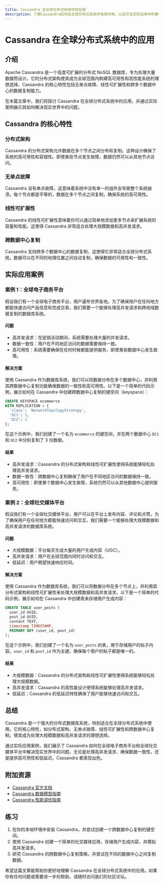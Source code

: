 ```yaml
---
title: Cassandra 在全球分布式系统中的应用
description: 了解Cassandra如何在全球分布式系统中发挥作用，以及它在实际应用中的案例和优势。
---
```


# Cassandra 在全球分布式系统中的应用

## 介绍

Apache Cassandra 是一个高度可扩展的分布式 NoSQL 数据库，专为处理大量数据而设计。它的分布式架构使其成为全球范围内构建高可用性和高性能系统的理想选择。Cassandra 的核心特性包括无单点故障、线性可扩展性和跨多个数据中心的数据复制能力。

在本篇文章中，我们将探讨 Cassandra 在全球分布式系统中的应用，并通过实际案例展示其如何解决现实世界中的问题。

## Cassandra 的核心特性

### 分布式架构

Cassandra 的分布式架构允许数据在多个节点之间分布和复制。这种设计确保了系统的高可用性和容错性。即使某些节点发生故障，数据仍然可以从其他节点访问。

### 无单点故障

Cassandra 没有单点故障，这意味着系统中没有单一的组件会导致整个系统崩溃。每个节点都是平等的，数据在多个节点之间复制，确保系统的高可用性。

### 线性可扩展性

Cassandra 的线性可扩展性意味着你可以通过简单地添加更多节点来扩展系统的容量和性能。这使得 Cassandra 非常适合处理大规模数据和高并发请求。

### 跨数据中心复制

Cassandra 支持跨多个数据中心的数据复制，这使得它非常适合全球分布式系统。数据可以在不同的地理位置之间自动复制，确保数据的可用性和一致性。

## 实际应用案例

### 案例 1：全球电子商务平台

假设我们有一个全球电子商务平台，用户遍布世界各地。为了确保用户在任何地方都能快速访问产品信息和完成交易，我们需要一个能够处理高并发请求和跨地域数据复制的数据库系统。

#### 问题

- 高并发请求：在促销活动期间，系统需要处理大量的并发请求。
- 数据一致性：用户在不同地区访问的数据需要保持一致。
- 高可用性：系统需要确保在任何时候都能提供服务，即使某些数据中心发生故障。

#### 解决方案

使用 Cassandra 作为数据库系统，我们可以将数据分布在多个数据中心，并利用其跨数据中心复制功能确保数据的一致性和高可用性。以下是一个简单的代码示例，展示如何在 Cassandra 中创建跨数据中心复制的键空间（keyspace）：

```sql
CREATE KEYSPACE ecommerce
WITH REPLICATION = {
  'class': 'NetworkTopologyStrategy',
  'DC1': 3,
  'DC2': 3
};
```

在这个示例中，我们创建了一个名为 `ecommerce` 的键空间，并在两个数据中心 `DC1` 和 `DC2` 中分别复制了 3 份数据。

#### 结果

- 高并发请求：Cassandra 的分布式架构和线性可扩展性使得系统能够轻松处理高并发请求。
- 数据一致性：跨数据中心复制确保了用户在不同地区访问的数据保持一致。
- 高可用性：即使某个数据中心发生故障，系统仍然可以从其他数据中心提供服务。

### 案例 2：全球社交媒体平台

假设我们有一个全球社交媒体平台，用户可以在平台上发布内容、评论和点赞。为了确保用户在任何地方都能快速访问和交互，我们需要一个能够处理大规模数据和高并发请求的数据库系统。

#### 问题

- 大规模数据：平台每天生成大量的用户生成内容（UGC）。
- 高并发请求：用户在全球范围内同时访问和交互。
- 低延迟：用户期望快速响应时间。

#### 解决方案

使用 Cassandra 作为数据库系统，我们可以将数据分布在多个节点上，并利用其分布式架构和线性可扩展性来处理大规模数据和高并发请求。以下是一个简单的代码示例，展示如何在 Cassandra 中创建表来存储用户生成内容：

```sql
CREATE TABLE user_posts (
  user_id UUID,
  post_id UUID,
  content TEXT,
  timestamp TIMESTAMP,
  PRIMARY KEY (user_id, post_id)
);
```

在这个示例中，我们创建了一个名为 `user_posts` 的表，用于存储用户的帖子内容。`user_id` 和 `post_id` 作为主键，确保每个用户的帖子都是唯一的。

#### 结果

- 大规模数据：Cassandra 的分布式架构和线性可扩展性使得系统能够轻松处理大规模数据。
- 高并发请求：Cassandra 的高性能设计使得系统能够处理高并发请求。
- 低延迟：Cassandra 的低延迟特性确保了用户能够快速访问和交互。

## 总结

Cassandra 是一个强大的分布式数据库系统，特别适合在全球分布式系统中使用。它的核心特性，如分布式架构、无单点故障、线性可扩展性和跨数据中心复制，使其成为处理大规模数据和高并发请求的理想选择。

通过实际应用案例，我们展示了 Cassandra 如何在全球电子商务平台和全球社交媒体平台中解决现实世界中的问题。无论是处理高并发请求、确保数据一致性，还是提供高可用性和低延迟，Cassandra 都表现出色。

## 附加资源

- [Cassandra 官方文档](https://cassandra.apache.org/doc/latest/)
- [Cassandra 数据模型指南](https://cassandra.apache.org/doc/latest/cassandra/data_modeling/index.html)
- [Cassandra 性能调优指南](https://cassandra.apache.org/doc/latest/cassandra/operating/performance_tuning.html)

## 练习

1. 在你的本地环境中安装 Cassandra，并尝试创建一个跨数据中心复制的键空间。
2. 使用 Cassandra 创建一个简单的社交媒体应用，存储用户生成内容，并模拟高并发请求。
3. 研究 Cassandra 的跨数据中心复制策略，并尝试在不同的数据中心之间复制数据。

希望这篇文章能帮助你更好地理解 Cassandra 在全球分布式系统中的应用。如果你有任何问题或需要进一步的帮助，请随时访问我们的社区论坛。